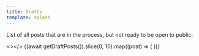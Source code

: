 ```yaml
---
title: Drafts
template: splash
---
```



List of all posts that are in the process, but not ready to be open to public:

<></>
{(await getDraftPosts()).slice(0, 10).map((post) => (
  <LinkToPost slug={post.slug} includeDate includeTags />
))}
